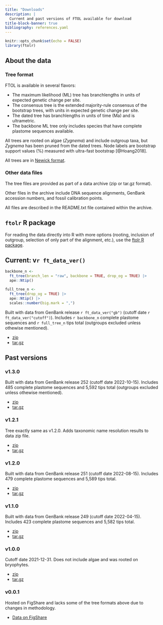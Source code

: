 ```yaml
---
title: "Downloads"
description: |
  Current and past versions of FTOL available for download
title-block-banner: true
bibliography: references.yaml
---
```


```r
knitr::opts_chunk$set(echo = FALSE)
library(ftolr)
```

## About the data

### Tree format

FTOL is available in several flavors:

- The maximum likelihood (ML) tree has branchlengths in units of expected genetic change per site.
- The consensus tree is the extended majority-rule consensus of the bootstrap trees, with units in expected genetic change per site. 
- The dated tree has branchlengths in units of time (Ma) and is ultrametric.
- The backbone ML tree only includes species that have complete plastome sequences available.

All trees are rooted on algae (*Zygnema*) and include outgroup taxa, but *Zygnema* has been pruned from the dated trees. Node labels are bootstrap support values (%) measured with ultra-fast bootstrap [@Hoang2018].

All trees are in [Newick format](https://en.wikipedia.org/wiki/Newick_format).

### Other data files

The tree files are provided as part of a data archive (zip or tar.gz format).

Other files in the archive include DNA sequence alignments, GenBank accession numbers, and fossil calibration points.

All files are described in the README.txt file contained within the archive.

## `ftolr` R package

For reading the data directly into R with more options (rooting, inclusion of outgroup, selection of only part of the alignment, etc.), use the [ftolr R package](https://github.com/fernphy/ftolr).

## Current: v`r ft_data_ver()`

```r
backbone_n <-
  ft_tree(branch_len = "raw", backbone = TRUE, drop_og = TRUE) |>
  ape::Ntip()

full_tree_n <-
  ft_tree(drop_og = TRUE) |>
  ape::Ntip() |>
  scales::number(big.mark = ",")
```

Built with data from GenBank release `r ft_data_ver("gb")` (cutoff date `r ft_data_ver("cutoff")`). Includes `r backbone_n` complete plastome sequences and `r full_tree_n` tips total (outgroups excluded unless othewise mentioned).

- [zip](https://github.com/fernphy/ftol_data/archive/refs/tags/v`r ft_data_ver()`.zip)
- [tar.gz](https://github.com/fernphy/ftol_data/archive/refs/tags/v`r ft_data_ver()`.tar.gz)

## Past versions

### v1.3.0

Built with data from GenBank release 252 (cutoff date 2022-10-15). Includes 485 complete plastome sequences and 5,592 tips total (outgroups excluded unless othewise mentioned).

- [zip](https://github.com/fernphy/ftol_data/archive/refs/tags/v1.3.0.zip)
- [tar.gz](https://github.com/fernphy/ftol_data/archive/refs/tags/v1.3.0.tar.gz)

### v1.2.1

Tree exactly same as v1.2.0. Adds taxonomic name resolution results to data zip file.

- [zip](https://github.com/fernphy/ftol_data/archive/refs/tags/v1.2.1.zip)
- [tar.gz](https://github.com/fernphy/ftol_data/archive/refs/tags/v1.2.1.tar.gz)

### v1.2.0

Built with data from GenBank release 251 (cutoff date 2022-08-15). Includes 479 complete plastome sequences and 5,589 tips total.

- [zip](https://github.com/fernphy/ftol_data/archive/refs/tags/v1.2.0.zip)
- [tar.gz](https://github.com/fernphy/ftol_data/archive/refs/tags/v1.2.0.tar.gz)

### v1.1.0

Built with data from GenBank release 249 (cutoff date 2022-04-15). Includes 423 complete plastome sequences and 5,582 tips total.

- [zip](https://github.com/fernphy/ftol_data/archive/refs/tags/v1.1.0.zip)
- [tar.gz](https://github.com/fernphy/ftol_data/archive/refs/tags/v1.1.0.tar.gz)

### v1.0.0

Cutoff date 2021-12-31. Does not include algae and was rooted on bryophytes.

- [zip](https://github.com/fernphy/ftol_data/archive/refs/tags/v1.0.0.zip)
- [tar.gz](https://github.com/fernphy/ftol_data/archive/refs/tags/v1.0.0.tar.gz)

### v0.0.1

Hosted on FigShare and lacks some of the tree formats above due to changes in methodology.

- [Data on FigShare](https://figshare.com/articles/dataset/Fern_Tree_of_Life_v0_0_1/13251290)
